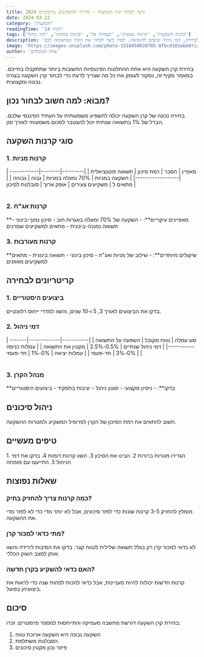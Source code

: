 ```yaml
---
title: כיצד לבחור קרן השקעות - מדריך למשקיעים מתקדמים 2024
date: 2024-03-22
category: 'השקעות'
readingTime: '14 דקות'
tags: ['קרנות השקעות', 'קרנות נאמנות', 'תעודות סל', 'קרנות מחקות', 'דמי ניהול']
description: 'מדריך מקיף לבחירת קרנות השקעות - כולל סוגי קרנות, קריטריונים לבחירה, דמי ניהול וטיפים להשוואה. למדו כיצד לבחור את הקרן המתאימה לכם.'
image: 'https://images.unsplash.com/photo-1518458028785-8fbcd101ebb9?ixlib=rb-4.0.3&ixid=M3wxMjA3fDB8MHxwaG90by1wYWdlfHx8fGVufDB8fHx8fA%3D%3D&auto=format&fit=crop&w=2070&q=80'
author: 'צוות המומחים'
---
```



<Callout>
בחירת קרן השקעה היא אחת ההחלטות הפיננסיות החשובות ביותר שתתקבלו בחייכם. במאמר מקיף זה, נסקור לעומק את כל מה שצריך לדעת כדי לבחור קרן השקעה בצורה נבונה ומקצועית.
</Callout>

## מבוא: למה חשוב לבחור נכון?

<InfoBox>
בחירה נכונה של קרן השקעה יכולה להשפיע משמעותית על העתיד הפיננסי שלכם. הבדל של 1% בתשואה שנתית יכול להצטבר לסכום משמעותי לאורך זמן.
</InfoBox>

## סוגי קרנות השקעה

### 1. קרנות מניות
<Table>
| מאפיין | הסבר | רמת סיכון | תשואה פוטנציאלית |
|---------|--------|------------|------------------|
| השקעה במניות | 70% ומעלה במניות | גבוה | גבוהה |
| מתאים ל | משקיעים צעירים | אופק ארוך | סובלנות לסיכון |
</Table>

### 2. קרנות אג"ח
<InfoBox>
**מאפיינים עיקריים**:
- השקעה של 70% ומעלה באגרות חוב
- סיכון נמוך-בינוני
- תשואה נמוכה-בינונית
- מתאים למשקיעים שמרנים
</InfoBox>

### 3. קרנות מעורבות
<WarningBox>
**שיקולים מיוחדים**:
- שילוב של מניות ואג"ח
- סיכון בינוני
- תשואה בינונית
- מתאים למשקיעים מאוזנים
</WarningBox>

## קריטריונים לבחירה

### 1. ביצועים היסטוריים
<TipBox>
בדקו את הביצועים לאורך 3, 5 ו-10 שנים, והשוו למדדי ייחוס רלוונטיים.
</TipBox>

### 2. דמי ניהול
<Table>
| סוג עמלה | טווח מקובל | השפעה על התשואה |
|-----------|-------------|------------------|
| דמי ניהול שנתיים | 0.5%-2.5% | מקטין את התשואה |
| עמלות כניסה | 0%-3% | חד-פעמי |
| עמלות יציאה | 0%-1% | חד-פעמי |
</Table>

### 3. מנהל הקרן
<InfoBox>
**בדקו**:
- ניסיון מקצועי
- סגנון ניהול
- יציבות בתפקיד
- ביצועים היסטוריים
</InfoBox>

## ניהול סיכונים

<WarningBox>
חשוב להתאים את רמת הסיכון של הקרן לפרופיל המשקיע ולמטרות ההשקעה.
</WarningBox>

## טיפים מעשיים

<TipBox>
1. הגדירו מטרות ברורות
2. הבינו את הסיכון
3. השוו קרנות דומות
4. בדקו את דמי הניהול
5. התייעצו עם מומחה
</TipBox>

## שאלות נפוצות

### כמה קרנות צריך להחזיק בתיק?
מומלץ להחזיק 3-5 קרנות שונות כדי לפזר סיכונים, אבל לא יותר מדי כדי לא לפזר מדי את ההשקעה.

### מתי כדאי למכור קרן?
לא כדאי למכור קרן רק בגלל תשואה שלילית לטווח קצר. בדקו את הסיבות לירידה והשוו אותן למצב השוק הכללי.

### האם כדאי להשקיע בקרן חדשה?
קרנות חדשות יכולות להיות מעניינות, אבל כדאי לחכות לפחות שנה כדי לראות את ביצועיהן בפועל.

## סיכום

בחירת קרן השקעה דורשת מחשבה מעמיקה והתייחסות למספר פרמטרים. זכרו:
1. השקעה נבונה היא השקעה ארוכת טווח
2. הסבלנות משתלמת
3. פיזור נכון מקטין סיכונים 